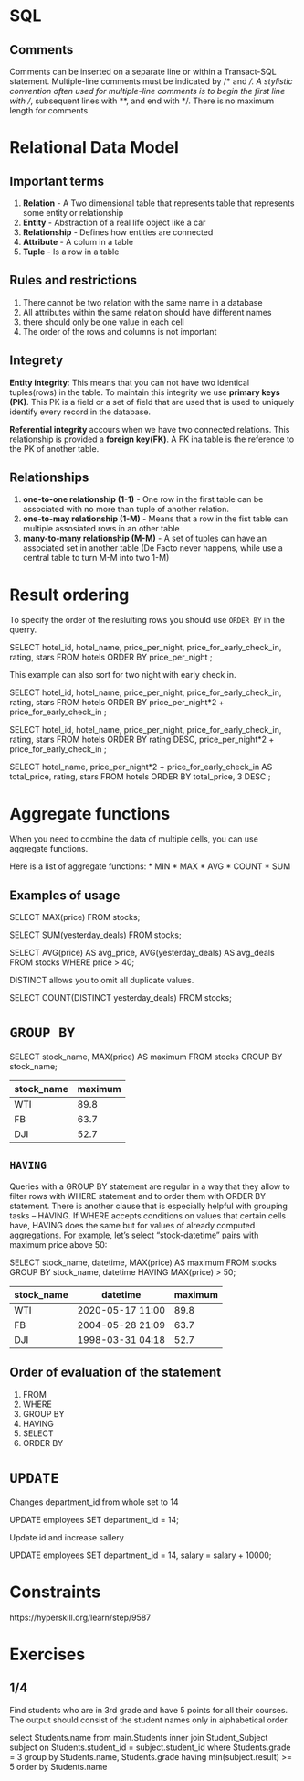 # SQL

## Comments

Comments can be inserted on a separate line or within a Transact-SQL statement. Multiple-line comments must be indicated by /* and */. A stylistic convention often used for multiple-line comments is to begin the first line with /*, subsequent lines with **, and end with */. There is no maximum length for comments


# Relational Data Model

## Important terms

1. **Relation** - A Two dimensional table that represents table that represents some entity or relationship
2. **Entity** - Abstraction of a real life object like a car
3. **Relationship** - Defines how entities are connected
4. **Attribute** - A colum in a table
5. **Tuple** - Is a row in a table

## Rules and restrictions

1. There cannot be two relation with the same name in a database
2. All attributes within the same relation should have different names
3. there should only be one value in each cell
4. The order of the rows and columns is not important

## Integrety

**Entity integrity**: This means that you can not have two identical tuples(rows) in the table. To maintain this integrity we use **primary keys (PK)**. This PK is a field or a set of field that are used that is used to uniquely identify every record in the database.

**Referential integrity** accours when we have two connected relations. This relationship is provided a **foreign key(FK)**. A FK ina table is the reference to the PK of another table.

## Relationships

1. **one-to-one relationship (1-1)** - One row in the first table can be associated with no more than tuple of another relation.
2. **one-to-may relationship (1-M)** - Means that a row in the fist table can multiple assosiated rows in an other table
3. **many-to-many relationship (M-M)** - A set of tuples can have an associated set in another table (De Facto never happens, while use a central table to turn M-M into two 1-M)

# Result ordering

To specify the order of the reslulting rows you should use `ORDER BY` in the querry.

SELECT
    hotel_id,
    hotel_name,
    price_per_night,
    price_for_early_check_in,
    rating,
    stars
FROM
    hotels
ORDER BY
    price_per_night
;

This example can also sort for two night with early check in.

SELECT
    hotel_id,
    hotel_name,
    price_per_night,
    price_for_early_check_in,
    rating,
    stars
FROM
    hotels
ORDER BY
    price_per_night*2 + price_for_early_check_in
;

SELECT
    hotel_id,
    hotel_name,
    price_per_night,
    price_for_early_check_in,
    rating,
    stars
FROM
    hotels
ORDER BY
    rating DESC,
    price_per_night*2 + price_for_early_check_in
;

SELECT
    hotel_name,
    price_per_night*2 + price_for_early_check_in AS total_price,
    rating,
    stars
FROM
    hotels
ORDER BY
    total_price, 3 DESC
;

# Aggregate functions

When you need to combine the data of multiple cells, you can use aggregate functions.

Here is a list of aggregate functions:
* MIN
* MAX
* AVG
* COUNT
* SUM

## Examples of usage

SELECT MAX(price)
FROM stocks;

SELECT SUM(yesterday_deals)
FROM stocks;

SELECT
    AVG(price) AS avg_price,
    AVG(yesterday_deals) AS avg_deals
FROM
    stocks
WHERE
    price > 40;

DISTINCT allows you to omit all duplicate values.

SELECT COUNT(DISTINCT yesterday_deals)
FROM stocks;

# `GROUP BY`

SELECT
    stock_name,
    MAX(price) AS maximum
FROM
    stocks
GROUP BY
    stock_name;

| stock_name | maximum |
|------------|---------|
| WTI        | 89.8    |
| FB         | 63.7    |
| DJI        | 52.7    |

## `HAVING`

Queries with a GROUP BY statement are regular in a way that they allow to filter rows with WHERE statement and to order them with ORDER BY statement. There is another clause that is especially helpful with grouping tasks – HAVING. If WHERE accepts conditions on values that certain cells have, HAVING does the same but for values of already computed aggregations. For example, let's select "stock-datetime" pairs with maximum price above 50:

SELECT
    stock_name,
    datetime,
    MAX(price) AS maximum
FROM
    stocks
GROUP BY
    stock_name,
    datetime
HAVING
    MAX(price) > 50;

| stock_name | datetime         | maximum |
|------------|------------------|---------|
| WTI        | 2020-05-17 11:00 | 89.8    |
| FB         | 2004-05-28 21:09 | 63.7    |
| DJI        | 1998-03-31 04:18 | 52.7    |

## Order of evaluation of the statement

1. FROM
2. WHERE
3. GROUP BY
4. HAVING
5. SELECT
6. ORDER BY

# `UPDATE`

Changes department_id from whole set to 14

UPDATE employees
SET department_id = 14;

Update id and increase sallery

UPDATE employees
SET department_id = 14,
salary = salary + 10000;

# Constraints

https://hyperskill.org/learn/step/9587

# Exercises

## 1/4

Find students who are in 3rd grade and have 5 points for all their courses.
The output should consist of the student names only in alphabetical order.

select
    Students.name
from main.Students
inner join Student_Subject subject
    on Students.student_id = subject.student_id
where
    Students.grade = 3
group by
    Students.name,
    Students.grade
having
    min(subject.result) >= 5
order by
    Students.name

























